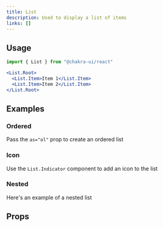 ```yaml
---
title: List
description: Used to display a list of items
links: []
---
```


<ExampleTabs name="list-basic" />

## Usage

```jsx
import { List } from "@chakra-ui/react"
```

```jsx
<List.Root>
  <List.Item>Item 1</List.Item>
  <List.Item>Item 2</List.Item>
</List.Root>
```

## Examples

### Ordered

Pass the `as="ol"` prop to create an ordered list

<ExampleTabs name="list-ordered" />

### Icon

Use the `List.Indicator` component to add an icon to the list

<ExampleTabs name="list-with-icon" />

### Nested

Here's an example of a nested list

<ExampleTabs name="list-nested" />

## Props

<PropTable component="List" part="Root" />

